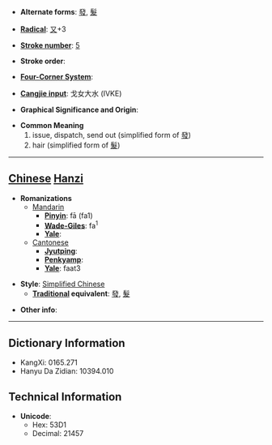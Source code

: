 * '''Alternate forms''': [[發]], [[髮]]

* '''[[Wiktionary:Chinese radical index| Radical]]''': [[Wiktionary:Chinese radical index 又|又]]+3

* '''[[Wiktionary:Chinese total strokes index|Stroke number]]''': [[Wiktionary:Chinese total strokes index 5|5]]

* '''Stroke order''': 

* '''[[Wiktionary:Chinese four corner index|Four-Corner System]]''': 

* '''[[Wiktionary:Chinese Cangjie index|Cangjie input]]''': 戈女大水 (IVKE)

* '''Graphical Significance and Origin''': 

* '''Common Meaning'''
*# issue, dispatch, send out (simplified form of [[發]])
*# hair (simplified form of [[髮]])


----

== [[Chinese]] [[Hanzi]] ==

* '''Romanizations'''
** [[Mandarin]]
*** '''[[Pinyin]]''': fā (fa1)
*** '''[[Wade-Giles]]''': fa<sup>1</sup>
*** '''[[Yale]]''': 
**[[Cantonese]]
***'''[[Jyutping]]''':
***'''[[Penkyamp]]''': 
***'''[[Yale]]''': faat3

* '''Style''': [[Simplified Chinese]] 
** '''[[Traditional Chinese|Traditional]] equivalent''': [[發]], [[髮]]

* '''Other info''': 

----

== Dictionary Information ==

* KangXi: 0165.271
* Hanyu Da Zidian: 10394.010

== Technical Information ==

* '''Unicode''':
** Hex: 53D1
** Decimal: 21457